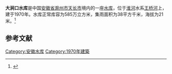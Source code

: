 {{Infobox Reservoir 
|name = 大涧口水库
|nickname = 
|image = 
|image_caption = 
|map = 
|map_caption = 
|pushpin_map = 
|pushpin_map_caption = 
|code = BEA01001223
|class = 
|location_of_reservoir = [[安徽省|安徽省]][[滁州市|滁州市]][[天长市|天长市]]
|location_of_dam = 
|inflow = 
|outflow = 
|catchment_area = 38
|reservoir_area = 
|mean_depth = 
|maximum_depth = 
|flood_level = 
|normal_water_level = 
|dead_water_level = 
|water_quality = 
|island = 
|maximum_storage_capacity = 
|normal_storage_capacity = 585万
|dead_storage_capacity = 
|type_of_dam = 
|elevation_of_dam = 
|height_of_dam = 
|length_of_dam = 
|width_of_dam = 
|installed_capacity = 
|irrigated_area =
|start = 
|complete = 1970年
|cost = 
|emigrate = 
|latd = 32.6312
|latm = 
|lats = 
|latNS = N
|longd = 119.0643
|longm = 
|longs = 
|longEW = E
|website = 
|footnotes = 
}}
'''大涧口水库'''是中国[[安徽省|安徽省]][[滁州市|滁州市]][[天长市|天长市]]境内的一座[[水库|水库]]，位于[[淮河|淮河]]水系[[王桥河|王桥河]]上，建于1970年。水库正常库容为585万立方米，集雨面积为38平方千米，海拔为21米。<ref>{{cite web |url=http://brim.ihb.ac.cn/12/CN/12.asp |title=中国大中型水库基本特征数据库 |work=中国生物多样性信息系统内陆水体生物学分部 |deadurl=yes |archiveurl=https://web.archive.org/web/20120402061833/http://brim.ihb.ac.cn/12/CN/12.asp |archivedate=2012-04-02 |access-date=2012-03-28 }}</ref>
== 参考文献 ==
{{Reflist}}

{{安徽小作品}}

[[Category:安徽水库|Category:安徽水库]]
[[Category:1970年建築|Category:1970年建築]]